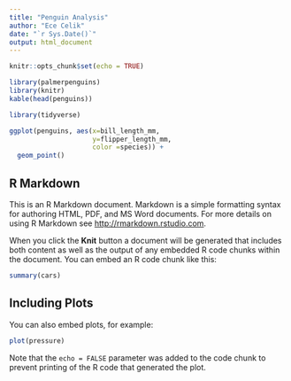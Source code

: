 ```yaml
---
title: "Penguin Analysis"
author: "Ece Celik"
date: "`r Sys.Date()`"
output: html_document
---
```


```r
knitr::opts_chunk$set(echo = TRUE)
```

```r
library(palmerpenguins)
library(knitr)
kable(head(penguins))
```

```r
library(tidyverse)
```


```r
ggplot(penguins, aes(x=bill_length_mm, 
                     y=flipper_length_mm,
                     color =species)) +
  geom_point()
```



## R Markdown

This is an R Markdown document. Markdown is a simple formatting syntax for authoring HTML, PDF, and MS Word documents. For more details on using R Markdown see <http://rmarkdown.rstudio.com>.

When you click the **Knit** button a document will be generated that includes both content as well as the output of any embedded R code chunks within the document. You can embed an R code chunk like this:

```r
summary(cars)
```

## Including Plots

You can also embed plots, for example:

```r
plot(pressure)
```

Note that the `echo = FALSE` parameter was added to the code chunk to prevent printing of the R code that generated the plot.

